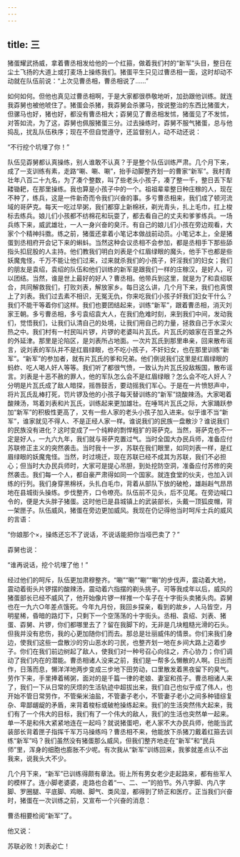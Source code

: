 ```yaml
---
---
---
```

title: 三
---




猪蛋耀武扬威，拿着曹丞相发给他的一个红箍，做着我们村的“新军”头目，整日在尘土飞扬的大道上或打麦场上操练我们。猪蛋平生只见过曹丞相一面，这时却动不动就在队伍前说：“上次见曹丞相，曹丞相说了……”

如何如何。但他也真见过曹丞相啊，于是大家都很恭敬地听，加劲跟他训练。就连我孬舅也被他唬住了。猪蛋会杀猪，我孬舅会杀骡马，按说整治的东西比猪蛋大，但骡马也好，猪也好，都没有曹丞相大；孬舅见了曹丞相发怵，猪蛋见了不发怵，对答如流，为了这，孬舅也佩服猪蛋三分。过去操练时，孬舅不服气猪蛋，总与他捣乱，扰乱队伍秩序；现在不但自觉遵守，还监督别人，动不动还说：

“不行挖个坑埋了你！”

队伍见孬舅都认真操练，别人谁敢不认真？于是整个队伍训练严肃。几个月下来，成了一支训练有素，走路“唰、唰、唰”，抬手动脚整齐划一的曹家“新军”。我村青壮年八百二十九名，为了凑个整数，叫了些老头小孩子，凑了整一千，整日丢下犁耧锄耙，在那里操练。我也算是小孩子中的一个。祖祖辈辈整日种庄稼的人，现在不种了，练兵，这是一件新奇而令我们兴奋的事。多亏曹丞相来，我们成了顿河流域的哥萨克。每天一吃过早粥，我们都穿上新棉袄，剃光青头，扎上毛巾，扛上梭标去练兵。娘儿们小孩都不纺棉花和玩耍了，都去看自己的丈夫和爹爹练兵。一场兵练下来，威武雄壮，一人一身兴奋的臭汗。有自己的娘儿们小孩在旁边观看，大家个个精神抖擞。练之前，猪蛋还拿着小笔记本做战前动员。小笔记本上，全是猪蛋到丞相府开会记下来的蝌蚪。当然这种会议丞相不会参加，都是丞相手下那些舔指头扣屁股的人主持。他们教我们明白刘表是个红眉绿眼的魔头，他手下也都是些妖魔鬼怪，千万不能让他们过来，过来就杀我们的小孩子，奸淫我们的妇女；我们的朋友是袁绍，袁绍的队伍和他们训练的新军是跟我们一样的庄稼汉，是好人，可以团结。当然，谁是世上最好的好人？曹丞相。他带兵到这里，就是为了和袁绍联合，共同解救我们，打败刘表，解放家乡。每日这么讲，几个月下来，我们也真恨上了刘表。我们过去素不相识，无冤无仇，你来吃我们小孩子奸我们妇女干什么？我们不能干等着你们这样。我们也要团结起来，训练“新军”，跟着曹丞相，消灭刘家王朝。多亏曹丞相，多亏袁绍袁大人，在我们危难时刻，来到我们中间，发动我们，觉悟我们，让我们认清自己的处境，让我们用自己的力量，拯救自己于水深火热之中。我们村有一村民叫片锣，片锣的老婆叫片瓦氏。片瓦氏的娘家在百里之外的外延津。那里是沦陷区，是刘表所占地面。一次片瓦氏到那里串亲，回来散布谣言，说刘表的军队并不是红眉绿眼，也不吃小孩子，不奸妇女，也在那里训练“新军”。“新军”的参加者，就有片瓦氏的爹和兄弟。他们倒说我们这里是红眉绿眼的蚂蚱、吃人喝人奸人等等。我们听了都很气愤，一致认为片瓦氏投敌叛国，散布谣言。刘表是十恶不赦的罪人，他的军队怎么会不是红眉绿眼？怎么会不吃人奸人？分明是片瓦氏成了敌人暗探，摇唇鼓舌，要动摇我们军心。于是在一片愤怒声中，将片瓦氏乱棒打死，罚片锣及他的小孩子每天替训练的“新军”烧酸辣汤。大家喝着酸辣汤，骂着刘表和片瓦氏，训练起来更加雄壮。在唾骂片瓦氏之际，大家踊跃参加“新军”的积极性更高了，又有一些人家的老头小孩子加入进来。似乎谁不当“新军”，谁家就见不得人、不是正经人家一样。谁说我们的民族一盘散沙？谁说我们的民族没有进化？这时变成了一个纯粹的剽悍粗犷的哥萨克。当然，哥萨克也不一定是好人，一九六九年，我们就与哥萨克置过气。当时全国大办民兵师，准备应付苏联修正主义的突然袭击。当时我十一岁，苏联在我们眼里，如同刘表一样，是红眉绿眼的妖魔鬼怪。当然，时过境迁，现在苏联已经不成其为苏联，我们不必担心；但当时大办民兵师时，大家可是提心吊胆，到处挖防空洞，准备应付苏修的突然袭击。我们每一个人，都自豪严肃得如同一个国家。就连食堂的伙夫，也加入训练的行列。我们身穿黑棉袄，头扎白毛巾，背着从部队下放的破枪，雄赳赳气昂昂地在县城街头操练。步伐整齐，口令嘹亮。队伍前不见头，后不见尾。在旁边喊口令的，便是大头胖子猪蛋。这时他已是县城镇上的武装部长，头戴一顶狐皮帽，背一架匣子。队伍威风，猪蛋在旁边更加威风。我现在仍记得他当时呵斥士兵的威风的言语：

“你娘那个×，操练还忘不了说话，不说话能把你当哑巴卖了？”

孬舅也说：

“谁再说话，挖个坑埋了他！”

经过他们的呵斥，队伍更加肃穆整齐。“唰”“唰”“唰”“唰”的步伐声，震动着大地，震动着街头片锣摆的酸辣汤，震动着六指摆的剃头挑子。可等我成年以后，威风的猪蛋部长已经不威风了，他开始像片锣一样推一个车子在十字街头卖猪头肉。孬舅也在一九六○年差点饿死。今年九月份，我回乡探亲，看到的故乡，人马皆空，月明星稀，昏暗的路灯下，只剩下一个空荡荡的十字街头。丞相、袁绍、刘表、猪蛋、孬舅、片锣，你们都哪里去了？留在我脚下的，无非是几块粗糙光滑的石头。但我并没有悲伤，我的心更加随你们而去。那总是壮丽威伟的情景。你们来我们身边，使我们这些一盘散沙的穷山恶水的刁民，也整齐划一地在乡间大路上迈着步子。你们在我们前边树起了敌人，使我们对一种号召心向往之，齐心协力；你们调动了我们内在的潜能。曹丞相诸人没来之前，我们是一帮多么懒散的人啊。日出而作，日落而息，懒洋洋地两步变成三步地下田劳动，口里散发着黑夜留下的臭气。劳作下来，手里捧着稀粥，面对的是千篇一律的老娘、妻室和孩子。曹丞相诸人来了，我们一下从日常的厌烦的生活轨迹中超拔出来，我们自己也似乎成了伟人，也开始不管日常劳作，不管柴米油盐，不管妻子老小，不管妻子老小之间多种错综复杂、卑鄙龌龊的矛盾，来背着梭标或破枪操练起来。我们的生活突然伟大起来，我们有了一个伟大的目标，我们有了一个伟大的敌人，我们的生活也突然单一起来。单一不是和伟大紧紧地连在一起吗？就说猪蛋吧，老人家不大办民兵师，他能当武装部长背着匣子指挥千军万马操练吗？曹丞相不来，他能放下杀猪刀戴着红箍去训练“新军”吗？我们虽然没有猪蛋那么威风，但我们整齐地走在“新军”和“民兵师”里，浑身的细胞也膨胀不少呢。有次我从“新军”训练回来，我爹就差点认不出我来，说我头大不少。

几个月下来，“新军”已训练得颇有章法。街上所有男女老少走起路来，都有些军人的模样了。连小脚老婆婆，走路也合着“一、二、一”的拍节。外八字脚、内八字脚、罗圈腿、平底脚、鸡眼、脚气、类风湿，都得到了矫正和医疗。正当我们兴奋时，猪蛋在一次训练之前，又宣布一个兴奋的消息：

曹丞相要检阅“新军”了。

他又说：

苏联必败！刘表必亡！